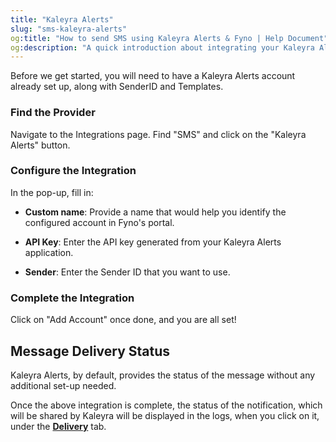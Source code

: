 ```yaml
---
title: "Kaleyra Alerts"
slug: "sms-kaleyra-alerts"
og:title: "How to send SMS using Kaleyra Alerts & Fyno | Help Document"
og:description: "A quick introduction about integrating your Kaleyra Alerts SMS account into Fyno."
---
```


Before we get started, you will need to have a Kaleyra Alerts account already set up, along with SenderID and Templates.

<Steps>

### Find the Provider

Navigate to the Integrations page. Find "SMS" and click on the "Kaleyra Alerts" button.

### Configure the Integration

In the pop-up, fill in:

-   **Custom name**: Provide a name that would help you identify the configured account in Fyno's portal.

-   **API Key**: Enter the API key generated from your Kaleyra Alerts application.

-   **Sender**: Enter the Sender ID that you want to use.

### Complete the Integration

Click on "Add Account" once done, and you are all set!

</Steps>

## Message Delivery Status

Kaleyra Alerts, by default, provides the status of the message without any additional set-up needed.

Once the above integration is complete, the status of the notification, which will be shared by Kaleyra will be displayed in the logs, when you click on it, under the **[Delivery](./log-details-delivery)** tab.
